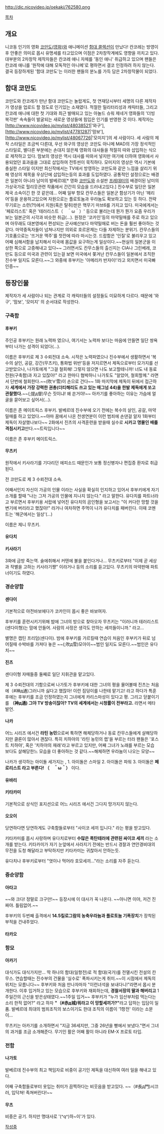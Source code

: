 http://dic.nicovideo.jp/oekaki/762580.png

[[목차]]

== 개요 ==
니코동 인기의 영화 [[코만도(영화)]]와 애니메이션 [[함대 콜렉션]]이 만났다! 칸코레는 방영이후 안좋은 의미로 몹시 유명세를 타고있으며 이점은 2차창작계에도 영향을 끼치고 있다. 대부분의 2차창작 제작자들은 칸코레 애니 자체를 '동인 애니' 취급하고 있으며 팬들은 칸코레 애니를 '원작에 대해 모독적인 아니메'로 평하면서 결코 인정하려 하지 않는다. 결국 등장하게된 '함대 코만도'는 이러한 팬들의 분노를 가득 담은 2차창작물이 되었다.

== 함대 코만도 ==
코만도와 칸코레가 만난 함대 코만도는 놀랍게도, 첫 연재당시부터 세명의 다른 제작자가 영상을 업로드 할 정도로 인기있는 소재였다. 적절한 밀리터리성과 캐릭터들, 그리고 칸코레 애니에 대한 첫 기대와 최근 발매되고 있는 아놀드 슈워 제네거 영화들의 '더빙 복각판' 속속들이 발굴되는 새로운 영상들에 힘입은 인기를  반영한 것 이다. 제작자는 [http://www.nicovideo.jp/mylist/48038521|'와구'], [http://www.nicovideo.jp/mylist/47781287|'맘보'], [http://www.nicovideo.jp/mylist/48067726|'모미지']의 세 사람이다.
세 사람의 제작 스타일은 조금씩 다른대, 우선 와구의 영상은 코만도 아니메 MAD의 가장 정석적인 스타일로, 별다른 부분에는 손대지 않은체 영화의 대사들을 적절히 따와 삽입하는 식으로 제작하고 있다.
맘보의 영상은 역시 대사를 따와서 넣지만 여기에 더하여 영화에서 사용되었던 효과음을 그대로 삽입하여 전투씬이 묵직하다.
모미지의 영상은 역시 기본에 충실한 스타일 이지만 최신작에서는 TV에서 방영하는 코만도와 같은 느낌을 살리기 위해 영상의 제목을 우상단에 삽입하는등의 효과를 도입하였다.
공통적인 설정으로는 배경은 일본이 아니라 남미의 발베르데[* 영화 [[코만도]]와 소설판 [[프레데터]]의 배경이된 남미의 가상국가로 헐리웃관련 작품에서 간간히 모습을 드러내고있다.] 진수부로 일단은 일본제국 소속이긴 한 것 같은데... 어째 일부 항모 칸무스들은 일본군 함상기가 아닌 '헤리어'등을 운용하고있으며 자원으로는 플로토늄과 우라늄도 확보하고 있는 듯 하다. 전략무기로는 소련(?!)에서 지원(혹은 탈취)받은 핵무기 마브6를 가지고 있다. 미국에게서는 '페로리스트' 혹은 '테러리스트（　＾ω＾）' 등으로 불리는데 뭔가 뭔가 요즘 우리가 보는 일본군의 시각과 비슷한 취급(...). 원정은 '코카인'등의 마약밀매를 주로 하고 있으며 아무래도 대본영에서 편성되는 군사예산보다 마약밀매로 버는 돈을 훨씬 좋아하는 것 같다. 마약중독자들이 넘쳐나지만 의외로 호르몬제는 다들 자제하는 분위기. 칸무스들의 기호품으로는 '뜨거운 맥주'를 찻잔에 따라 마시는것. 드랍함은 '인질'로 불리우고 있고 어째 심해서함을 납치해서 미국에 몸값을 요구하는게 일상이다.~~현실의 일본군을 이상한 쪽으로 고증해내고 있다~~
그러면서도 칸무스들의 출신지는 CIA나 그린베레, 코만도 등으로 미국과 관련이 있는걸 보면 미국에서 쫒겨난 칸무스들이 일본에서 조직한 진수부 일지도 모른다.~~그 와중에 후부키는 '아메리카 반자이!'라고 외치면서 미국빠 인증~~

== 등장인물 ==
제작자가 세 사람이나 되는 관계로 각 캐릭터들의 설정들도 미묘하게 다르다. 때문에 '와구', '맘보', '모미지' 의 순서대로 작성한다.

=== 구축함 ===
==== 후부키 ====
주인공 후부키는 원래 노력파 였으나, 여기서는 노력파 보다는 마음에 안들면 일단 쌍욕부터 나가는 성격이 되었다(...).

이름은 후부키로 제 3 수뢰전대 소속. 시작은 노력파였으나 진수부에서 생활하면서 '복수의 살인, 공갈, 강간(무츠키), 통화법 위반'등을 저지르면서 제독으로부터 모가지를 선고받았으나, 나가토에게 "그걸 철회해! 그렇지 않으면 나도 보고할테니까! 너도 내 동료 전원(구축함)과 자고 있잖아!" 라고 한마디 협박하니 나가토도 "알았어, 철회할께." 라면서 단번에 철회한다.~~(吹∀雪)이 손으로 건다~~ 1화 마지막에 제독이 뒤에서 접근하자 '''세계에서 가장 강력한 권총(더티해리도 쓰고 있는 매그넘 44)을 한발 제독에게 쏘고 관찰했다.'''~~(;提д督)무슨 짓이냐! 왜 쏜거야!~~
아카기를 좋아하는 이유는 가슴에 얼굴을 묻어보고 싶어서(...).


이름은 존 메이트릭스 후부키. 발베르데 진수부에 오기 전에는 복수의 살인, 공갈, 마약밀매를 하고 있었다.~~아마 꿈에서 나온 천생연분이 이런 범죄에 손댄걸 알자 1화부터 제독이 자살했나보다~~ 2화에서 진츠의 사격훈련을 받을때 실수로 '''시카고 명물인 배를 격침시키고'''만다.~~트릭입니다~~

이름은 존 후부키 메이트릭스.

==== 무츠키 ====
원작에서 키사라기를 기다리던 에피소드 때문인가 보통 정신병자나 편집증 환자로 취급된다.

전 코만도로 제 3 수뢰전대 소속.

어째서인지 자신이 가공의 인물 이라는 사실을 확실히 인지하고 있어서 후부키에게 자기소개를 할때 "나는 그저 가공의 인물에 지나지 않는다." 라고 말한다. 유다치를 파트너라고 부르면서 후부키용 서랍에 넣어진 유다치의 곰인형을 보고서는 "이 커다란 망할 것을 변기에 버리라고 했잖아!" 라거나 여차하면 주먹이 나가 유다치를 패버린다. 이때 코멘트는 '해군에서는 일상'(...)

이름은 제니 무츠키.

==== 유다치 ====

==== 키사라기 ====
3화에 금방 죽는역. 술에취해서 커텐에 불을 붙인다거나... 무츠키로부터 "이제 곧 세상과 작별을 고하는 키사라기쨩" 이라거나 등의 소리를 듣고있다. 무츠키의 마약판매 파트너이기도 하였다.

=== 경순양함 ===

==== 센다이 ====
기본적으로 야전바보에다가 코카인이 몹시 좋은 바보여자.

후부키를 훈련시키기위해 밤에 그녀의 방으로 찾아오자 무츠키는 "이러니까 테러리스트(센다이형)는 맘에 안들어. 사람의 사정은 생각도 안하는 세끼들이니까." 라고...

별명은 캡틴 프리덤(센다이). 밤에 후부키를 가르킬때 연습이 처음인 후부키가 뒤로 넘어질때 수박바를 가져다 놓은 ~~(;吹д雪)모아이~~범인 일지도 모른다.~~범인은 유다치~~

==== 진츠 ====
센다이형 자매들중 둘째로 일단 지휘관을 맡고있다.

제 3 수뢰전대의 기함으로써 나가토가 후부키에 대한 그녀의 평을 물어볼때 진츠는 처음에（#神д通)그러니까 싫다고 했잖아! 이런 짐덩이를 나한테 맡기고! 라고 하다가 특훈후에는 후부키를 조금 인정하였는지 그녀에게 카리스마성이 있다고 평. 그리고 덛붙이기를 '''（神д通) 그야 TV 방송이잖아? TV의 세계에서는 시청률이 전부라고.''' 라면서 메타 발언.
==== 나카 ====
어느 시리즈 에서건 '''라틴 농민'''으로써 툭하면 해체당하거나 동료 칸무스들에게 살해당하지만 클론이 많아서 괜찮다. 특히 치하야의 '라틴 농민의 랩'을 부르는 터라 팬들은 '포스트 치하야', 혹은 '치하야의 재래'라고 부르고 있지만, 어째 그녀가 노래를 부르는 모습 보다도 살해당한느 모습을 더 좋아하는 것 같다.~~해체하면 우라늄이 나오는 모양~~

나카가 생각하는 아이돌 세가지는 , 1. 아이돌은 스마일 2. 아이돌은 파워 3. 아이돌은 '''페로리스트 라고 부른다! （　＾ω＾）''' 이다.

==== 유바리 ====

==== 키타카미 ====
기본적으로 상식인 포지션으로 어느 시리즈 에서건 그다지 망가지지 않는다.

==== 오오이 ====
당연하다면 당연하게도 구축함들로부터 "사이코 세끼 입니다." 라는 평을 받고있다.

키타카미를 몹시 사랑하며 유다치로부터 '''수많은 폭탄테러에 관련된 싸이코 세끼''' 라는 소개를 받는다. 키타카미가 자기 눈앞에서 사라지기 전에는 반드시 경찰과 연안경비대의 무전을 도청 해달라고 부탁하지만 키타카미는 귀찮아서 안하는듯.

유다치나 후부키로부터 "엿이나 먹어라 호모세끼..."라는 소리를 자주 듣는다.

=== 중순양함 ===

==== 아타고 ====
~~와 크다! 정말로 크구만!~~ 등장시에 이 대사가 꼭 나온다. ~~아니면 이야, 저건 진짜야. 틀림없어.~~

후부키의 두번째 출격에서 '''14.5킬로그람의 농축우라늄과 플로토늄 기폭장치'''가 장착된 부적을 건내주었다.

==== 타카오 ====

=== 항모 ===
==== 아카기 ====
대식가도 대식가지만... 딱 하나의 함대(일항전)로 적 함대(국가)를 전멸시킨 전설의 칸무스.
연습할때는 진수부의 건물을 '실수로' 폭파시키는게 취미.~~이 시점에서 제독의 위치는 모름니다~~
후부키와 처음 만나자마자 "이런녀석을 보내다니!"라면서 몹시 분개한다. 이후 입거하고 있는 모습으로 후부키와 재회하는데, '''경찰서장의 딸과 해버리고''' 1주일간의 근신을 받은상태였다.~~1주일 입거~~ 후부키가 "누가 임산부처럼 먹는다는 소리 한적 없어?" 라고 하자 '''"（#赤д城)뭐라고 이 망할세끼가?"'''라고 답하는 입담이 일품. 발베르데 최대의 범죄조직의 보스이기도 한대 조직의 이름이 '1항전' 이라는 소문이...

무츠키는 아카기를 소개하면서 "지금 36세지만, 그중 26년을 빵에서 보냈다."면서 그녀의 과거를 조금 소개해준다. 무기인 활은 어째 활이 아니라 EM-X 프로토 타입.

=== 전함 ===
==== 나가토 ====
발베르데 진수부의 최고 책임자로 비중이 공기인 제독을 대신하여 여러 일을 해내고 있다.

어째 구축함들로부터 옷입는 취미가 끔찍하다는 비웃음을 받고있다. ~~（#長д門)시끄러, 입닥쳐! 족쳐버린다!~~

==== 무츠 ====
비중은 공기. 하지만 명대사로 '(^q^)하~이'가 있다.

[[작성중]]
